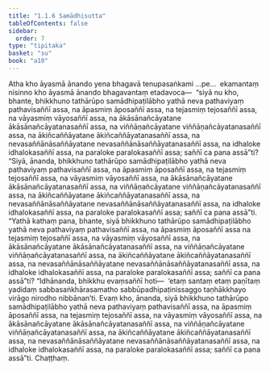 ```yaml
---
title: "1.1.6 Samādhisutta"
tableOfContents: false
sidebar:
  order: 7
type: "tipitaka"
basket: "su"
book: "a10"
---
```



<DynamicBreadcrumb />

<Division number="6" book="a10" bookNo="17" page="262">

<Paragraph number="26" book="a10">
Atha kho āyasmā ānando yena bhagavā tenupasaṅkami …pe…  ekamantaṃ nisinno kho āyasmā ānando bhagavantaṃ etadavoca—  “siyā nu kho, bhante, bhikkhuno tathārūpo samādhipaṭilābho yathā neva pathaviyaṃ pathavisaññī assa, na āpasmiṃ āposaññī assa, na tejasmiṃ tejosaññī assa, na vāyasmiṃ vāyosaññī assa, na ākāsānañcāyatane ākāsānañcāyatanasaññī assa, na viññāṇañcāyatane viññāṇañcāyatanasaññī assa, na ākiñcaññāyatane ākiñcaññāyatanasaññī assa, na nevasaññānāsaññāyatane nevasaññānāsaññāyatanasaññī assa, na idhaloke idhalokasaññī assa, na paraloke paralokasaññī assa; saññī ca pana assā”ti? “Siyā, ānanda, bhikkhuno tathārūpo samādhipaṭilābho yathā neva pathaviyaṃ pathavisaññī assa, na āpasmiṃ āposaññī assa, na tejasmiṃ tejosaññī assa, na vāyasmiṃ vāyosaññī assa, na ākāsānañcāyatane ākāsānañcāyatanasaññī assa, na viññāṇañcāyatane viññāṇañcāyatanasaññī assa, na ākiñcaññāyatane ākiñcaññāyatanasaññī assa, na nevasaññānāsaññāyatane nevasaññānāsaññāyatanasaññī assa, na idhaloke idhalokasaññī assa, na paraloke paralokasaññī assa; saññī ca pana assā”ti.
</Paragraph>

<Paragraph number="27" book="a10">
“Yathā kathaṃ pana, bhante, siyā bhikkhuno tathārūpo samādhipaṭilābho yathā neva pathaviyaṃ pathavisaññī assa, na āpasmiṃ āposaññī assa na tejasmiṃ tejosaññī assa, na vāyasmiṃ vāyosaññī assa, na ākāsānañcāyatane ākāsānañcāyatanasaññī assa, na viññāṇañcāyatane viññāṇañcāyatanasaññī assa, na ākiñcaññāyatane ākiñcaññāyatanasaññī assa, na nevasaññānāsaññāyatane nevasaññānāsaññāyatanasaññī assa, na idhaloke idhalokasaññī assa, na paraloke paralokasaññī assa; saññī ca pana assā”ti?
</Paragraph>

<Paragraph number="28" book="a10">
“Idhānanda, bhikkhu evaṃsaññī hoti—  ‘etaṃ santaṃ etaṃ paṇītaṃ yadidaṃ sabbasaṅkhārasamatho sabbūpadhipaṭinissaggo taṇhākkhayo virāgo nirodho nibbānan’ti. Evaṃ kho, ānanda, siyā bhikkhuno tathārūpo samādhipaṭilābho yathā neva pathaviyaṃ pathavisaññī assa, na āpasmiṃ āposaññī assa, na tejasmiṃ tejosaññī assa, na vāyasmiṃ vāyosaññī assa, na ākāsānañcāyatane ākāsānañcāyatanasaññī assa, na viññāṇañcāyatane viññāṇañcāyatanasaññī assa, na ākiñcaññāyatane ākiñcaññāyatanasaññī assa, na nevasaññānāsaññāyatane nevasaññānāsaññāyatanasaññī assa, na idhaloke idhalokasaññī assa, na paraloke paralokasaññī assa; saññī ca pana assā”ti.

</Paragraph>
</Division>

<Paragraph number="29" type="center" book="a10">
Chaṭṭhaṃ.
</Paragraph>